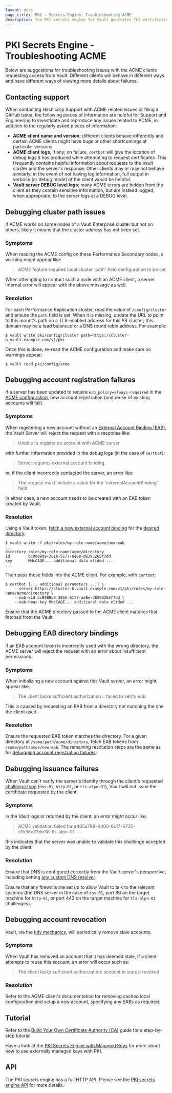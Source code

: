 ```yaml
---
layout: docs
page_title: 'PKI - Secrets Engine: Troubleshooting ACME'
description: The PKI secrets engine for Vault generates TLS certificates.
---
```


# PKI Secrets Engine - Troubleshooting ACME

Below are suggestions for troubleshooting issues with the ACME clients
requesting access from Vault. Different clients will behave in different
ways and have different ways of viewing more details about failures.

## Contacting support

When contacting Hashicorp Support with ACME related issues or filing a
GitHub issue, the following pieces of information are helpful for Support
and Engineering to investigate and reproduce any issues related to ACME,
in addition to the regularly asked pieces of information:

 - **ACME client name and version**; different clients behave differently
   and certain ACME clients might have bugs or other shortcomings at
   particular versions.
 - **ACME client logs**, if any; on failure, `certbot` will give the location
   of debug logs it has produced while attempting to request certificates.
   This frequently contains helpful information about requests to the Vault
   cluster and the server's response. Other clients may or may not behave
   similarly; in the event of not having log information, full output in
   verbose (or debug mode) of the client would be helpful.
 - **Vault server DEBUG level logs**; many ACME errors are hidden from the
   client as they contain sensitive information, but are instead logged,
   when appropriate, to the server logs at a DEBUG level.

## Debugging cluster path issues

If ACME works on some nodes of a Vault Enterprise cluster but not on
others, likely it means that the cluster address has not been set.

### Symptoms

When reading the ACME config on these Performance Secondary nodes, a
warning might appear like:

> ACME feature requires local cluster 'path' field configuration to be set

When attempting to contact such a node with an ACME client, a server internal
error will appear with the above message as well.

### Resolution

For each Performance Replication cluster, read the value of `/config/cluster`
and ensure the `path` field is set. When it is missing, update the URL to
point to this mount's path on a TLS-enabled address for this PR cluster; this
domain may be a load balanced or a DNS round robin address. For example:

```
$ vault write pki/config/cluster path=https://cluster-b.vault.example.com/v1/pki
```

Once this is done, re-read the ACME configuration and make sure no warnings
appear:

```
$ vault read pki/config/acme
```

## Debugging account registration failures

If a server has been updated to require `eab_policy=always-required` in the
[ACME configuration](/vault/api-docs/secret/pki#set-acme-configuration),
new account registration (and reuse of existing accounts will fail).

### Symptoms

When registering a new account without an [External Account Binding
(EAB)](/vault/api-docs/secret/pki#acme-external-account-bindings), the
Vault Server will reject the request with a response like:

> Unable to register an account with ACME server

with further information provided in the debug logs (in the case of
`certbot`):

> Server requires external account binding.

or, if the client incorrectly contacted the server, an error like:

> The request must include a value for the 'externalAccountBinding' field

In either case, a new account needs to be created with an EAB token created
by Vault.

### Resolution

Using a Vault token, [fetch a new external account
binding](/vault/api-docs/secret/pki#get-acme-eab-binding-token) for
the [desired directory](/vault/api-docs/v1.14.x/secret/pki#acme-directories):

```
$ vault write -f pki/roles/my-role-name/acme/new-eab
...
directory roles/my-role-name/acme/directory
id        bc8088d9-3816-5177-ae8e-d8393265f7dd
key       MHcCAQE... additional data elided ...
...
```

Then pass these fields into the ACME client. For example, with `certbot`:

```
$ certbot [... additional parameters ...] \
    --server https://cluster-b.vault.example.com/v1/pki/roles/my-role-name/acme/directory \
    --eab-kid bc8088d9-3816-5177-ae8e-d8393265f7dd \
    --eab-hmac-key MHcCAQE... additional data elided ...
```

Ensure that the ACME directory passed to the ACME client matches that
fetched from the Vault.

## Debugging EAB directory bindings

If an EAB account token is incorrectly used with the wrong directory, the
ACME server will reject the request with an error about insufficient
permissions.

### Symptoms

When initializing a new account against this Vault server, an error might
appear like:

> The client lacks sufficient authorization :: failed to verify eab

This is caused by requesting an EAB from a directory not matching the
one the client used.

### Resolution

Ensure the requested EAB token matches the directory. For a given directory
at `/some/path/acme/directory`, fetch EAB tokens from
`/some/path/amce/new-eab`. The remaining resolution steps are the same as
for [debugging account registration
failures](#debugging-account-registration-failures).

## Debugging issuance failures

When Vault can't verify the server's identity through the client's requested
[challenge type](/vault/api-docs/secret/pki#acme-challenge-types) (`dns-01`,
`http-01`, or `tls-alpn-01`), Vault will not issue the certificate requested
by the client.

### Symptoms

In the Vault logs or returned by the client, an error might occur like:

> ACME validation failed for a465a798-4400-6c17-6735-e1b38c23de38-tls-alpn-01: ...

this indicates that the server was unable to validate this challenge accepted
by the client.

### Resolution

Ensure that DNS is configured correctly from the Vault server's perspective,
including setting [any custom DNS resolver](/vault/api-docs/secret/pki#dns_resolver).

Ensure that any firewalls are set up to allow Vault to talk to the relevant
systems (the DNS server in the case of `dns-01`, port 80 on the target
machine for `http-01`, or port 443 on the target machine for `tls-alpn-01`
challenges).

## Debugging account revocation

Vault, via the [tidy mechanics](/vault/api-docs/secret/pki#tidy_acme), will
periodically remove stale accounts.

### Symptoms

When Vault has removed an account that it has deemed stale, if a client
attempts to reuse this account, an error will occur such as:

> The client lacks sufficient authorization: account in status: revoked

### Resolution

Refer to the ACME client's documentation for removing cached local
configuration and setup a new account, specifying any EABs as required.

## Tutorial

Refer to the [Build Your Own Certificate Authority (CA)](/vault/tutorials/secrets-management/pki-engine)
guide for a step-by-step tutorial.

Have a look at the [PKI Secrets Engine with Managed Keys](/vault/tutorials/enterprise/managed-key-pki)
for more about how to use externally managed keys with PKI.

## API

The PKI secrets engine has a full HTTP API. Please see the
[PKI secrets engine API](/vault/api-docs/secret/pki) for more
details.
